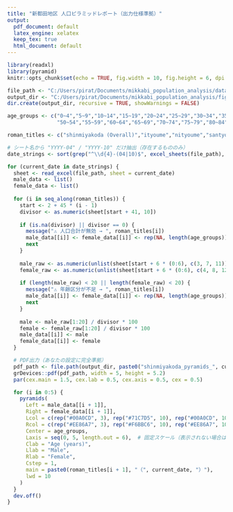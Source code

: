 ```yaml
---
title: "新都田地区 人口ピラミッドレポート（出力仕様準拠）"
output:
  pdf_document: default
  latex_engine: xelatex
  keep_tex: true
  html_document: default
---
```


```r
library(readxl)
library(pyramid)
knitr::opts_chunk$set(echo = TRUE, fig.width = 10, fig.height = 6, dpi = 300)

file_path <- "C:/Users/pirat/Documents/mikkabi_population_analysis/data/processed/shinmiyakoda_population_combined.xlsx"
output_dir <- "C:/Users/pirat/Documents/mikkabi_population_analysis/figures/pyramid/新都田地区"
dir.create(output_dir, recursive = TRUE, showWarnings = FALSE)

age_groups <- c("0~4","5~9","10~14","15~19","20~24","25~29","30~34","35~39","40~44","45~49",
                "50~54","55~59","60~64","65~69","70~74","75~79","80~84","85~89","90~94","95~")

roman_titles <- c("shinmiyakoda (Overall)","ityoume","nityoume","santyoume","yontyoume","gotyoume")

# シート名から "YYYY-04" / "YYYY-10" だけ抽出（存在するもののみ）
date_strings <- sort(grep("^\\d{4}-(04|10)$", excel_sheets(file_path), value = TRUE))
```

```r
for (current_date in date_strings) {
  sheet <- read_excel(file_path, sheet = current_date)
  male_data <- list()
  female_data <- list()
  
  for (i in seq_along(roman_titles)) {
    start <- 2 + 45 * (i - 1)
    divisor <- as.numeric(sheet[start + 41, 10])
    
    if (is.na(divisor) || divisor == 0) {
      message("⚠️ 人口合計が無効 → ", roman_titles[i])
      male_data[[i]] <- female_data[[i]] <- rep(NA, length(age_groups))
      next
    }
    
    male_raw <- as.numeric(unlist(sheet[start + 6 * (0:6), c(3, 7, 11)]))
    female_raw <- as.numeric(unlist(sheet[start + 6 * (0:6), c(4, 8, 12)]))
    
    if (length(male_raw) < 20 || length(female_raw) < 20) {
      message("⚠️ 年齢区分が不足 → ", roman_titles[i])
      male_data[[i]] <- female_data[[i]] <- rep(NA, length(age_groups))
      next
    }
    
    male <- male_raw[1:20] / divisor * 100
    female <- female_raw[1:20] / divisor * 100
    male_data[[i]] <- male
    female_data[[i]] <- female
  }

  # PDF出力（あなたの設定に完全準拠）
  pdf_path <- file.path(output_dir, paste0("shinmiyakoda_pyramids_", current_date, ".pdf"))
  grDevices::pdf(pdf_path, width = 5, height = 5.2)
  par(cex.main = 1.5, cex.lab = 0.5, cex.axis = 0.5, cex = 0.5)

  for (i in 0:5) {
    pyramids(
      Left = male_data[[i + 1]],
      Right = female_data[[i + 1]],
      Lcol = c(rep("#00A0CD", 3), rep("#71C7D5", 10), rep("#00A0CD", 10)),
      Rcol = c(rep("#EE86A7", 3), rep("#F6BBC6", 10), rep("#EE86A7", 10)),
      Center = age_groups,
      Laxis = seq(0, 5, length.out = 6),  # 固定スケール（表示されない場合は調整可能）
      Clab = "Age (years)",
      Llab = "Male",
      Rlab = "Female",
      Cstep = 1,
      main = paste0(roman_titles[i + 1], "（", current_date, "）"),
      lwd = 10
    )
  }
  dev.off()
}
```